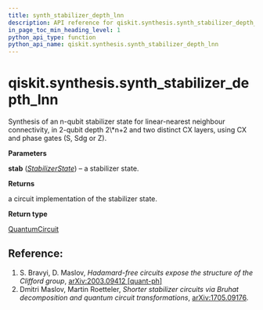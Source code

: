 ```yaml
---
title: synth_stabilizer_depth_lnn
description: API reference for qiskit.synthesis.synth_stabilizer_depth_lnn
in_page_toc_min_heading_level: 1
python_api_type: function
python_api_name: qiskit.synthesis.synth_stabilizer_depth_lnn
---
```


<span id="qiskit-synthesis-synth-stabilizer-depth-lnn" />

# qiskit.synthesis.synth\_stabilizer\_depth\_lnn

<Function id="qiskit.synthesis.synth_stabilizer_depth_lnn" github="https://github.com/qiskit/qiskit/tree/stable/0.24/qiskit/synthesis/stabilizer/stabilizer_decompose.py" signature="synth_stabilizer_depth_lnn(stab)">
  Synthesis of an n-qubit stabilizer state for linear-nearest neighbour connectivity, in 2-qubit depth 2\*n+2 and two distinct CX layers, using CX and phase gates (S, Sdg or Z).

  **Parameters**

  **stab** ([*StabilizerState*](qiskit.quantum_info.StabilizerState "qiskit.quantum_info.StabilizerState")) – a stabilizer state.

  **Returns**

  a circuit implementation of the stabilizer state.

  **Return type**

  [QuantumCircuit](qiskit.circuit.QuantumCircuit "qiskit.circuit.QuantumCircuit")

  ## Reference:

  1.  S. Bravyi, D. Maslov, *Hadamard-free circuits expose the structure of the Clifford group*, [arXiv:2003.09412 \[quant-ph\]](https://arxiv.org/abs/2003.09412)
  2.  Dmitri Maslov, Martin Roetteler, *Shorter stabilizer circuits via Bruhat decomposition and quantum circuit transformations*, [arXiv:1705.09176](https://arxiv.org/abs/1705.09176).
</Function>

